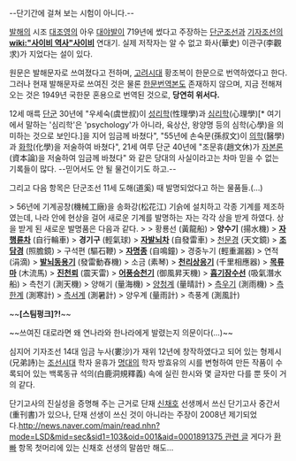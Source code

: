 --단기간에 걸쳐 보는 시험이 아니다.--

[[발해]]의 시조 [[대조영]]의 아우 [[대야발]]이 719년에 썼다고 주장하는 [[단군조선]]과 [[기자조선]]의 '''[[wiki:"사이비 역사"사이비]]''' 연대기. 실제 저작자는 알 수 없고 화사(華史) 이관구(李觀求)가 지었다는 설이 있다.

원문은 발해문자로 쓰여졌다고 전하며, [[고려]]시대 황조복이 한문으로 번역하였다고 한다. 그러나 현재 발해문자로 쓰여진 것은 물론 [[한문]]번역본도 존재하지 않으며, 지금 전해져 오는 것은 1949년 국한문 혼용으로 번역된 것으로, '''당연히 위서다.''' 

12세 매륵 [[단군]] 30년에 "우세숙(虞世叔)이 [[성리학]](性理學)과 [[심리학]](心理學)[* 여기에서 말하는 '심리학'은 'psychology'가 아니라, 육상산, 왕양명 등의 심학(心學)을 의미하는 것으로 보인다.]을 지어 임금께 바쳤다", "55년에 손숙문(孫叔文)이 [[의학]](醫學)과 [[화학]](化學)을 저술하여 바쳤다",  21세 여루 단군 40년에 "조문휴(趙文休)가 [[자본론]](資本論)을 저술하여 임금께 바쳤다" 와 같은 당대의 사실이라고는 차마 믿을 수 없는 기록들이 많다. --믿어서도 안 될 물건이기도 하고.--

그리고 다음 항목은 단군조선 11세 도해(道奚) 때 발명되었다고 하는 물품들.(…)

> 56년에 기계공창(機械工廠)을 송화강(松花江) 기슭에 설치하고 각종 기계를 제조하였는데, 나라 안에 현상을 걸어 새로운 기계를 발명하는 자는 각각 상을 받게 하였다. 상을 받게 된 새로운 발명품은 다음과 같다.
>  
> 황룡선 (黃龍船)
> '''양수기''' (揚水機)
> '''[[자동차|자행륜차]]''' (自行輪車)
> '''경기구''' (輕氣球)
> '''[[기차|자발뇌차]]''' (自發雷車)
> [[망원경|천문경]] (天文鏡)
> '''[[X선|조담경]]''' (照膽鏡)
> 구석편 (驅石鞭)
> '''[[시계|자명종]]''' (自鳴鐘)
> 경중누기 (輕重漏器)
> 연적 (涓滴)
> '''[[대포|발뇌동용기]]''' (發雷動舂機)
> 소금 (素琴)
> '''[[전화기|천리상응기]]''' (千里相應器)
> '''[[목우 유마|목류마]]''' (木流馬)
> '''[[비격진천뢰|진천뢰]]''' (震天雷)
> '''[[비행기|어풍승천기]]''' (御風昇天機)
> '''[[잠수함|흡기잠수선]]''' (吸氣潛水船)
> 측천기 (測天機)
> 양해기 (量海機)
> [[기상청|양청계]] (量晴計)
> [[측우기]] (測雨機)
> [[온도계|측한계]] (測寒計)
> [[온도계|측서계]] (測暑計)
> 양우계 (量雨計)
> 측풍계 (測風計)

~~'''[스팀펑크]?!'''~~

~~쓰여진 대로라면 왜 연나라와 한나라에게 발렸는지 의문이다(...)~~

심지어 기자조선 14대 임금 누사(婁沙)가 재위 12년에 창작하였다고 되어 있는 형제시(兄弟詩)는 [[조선]]시대 학자 윤휴가 [[명]]대의 학자 방효유의 시를 변형하여 만든 작품이 수록되어 있는 백록동규 석의(白鹿洞規釋義) 속에 실린 한시와 몇 글자만 다를 뿐 뜻이 거의 같다.

단기고사의 진실성을 증명해 주는 근거로 단재 [[신채호]] 선생께서 쓰신 단기고사 중간서(重刊書)가 있으나, 단재 선생이 쓰신 것이 아니라는 주장이 2008년 제기되었다.[[http://news.naver.com/main/read.nhn?mode=LSD&mid=sec&sid1=103&oid=001&aid=0001891375 관련 글]] 게다가 [[환빠]] 항목 첫머리에 있는 신채호 선생의 말씀만 해도...
